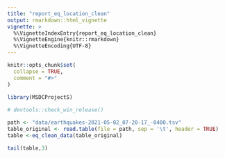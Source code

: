 ---
title: "report_eq_location_clean"
output: rmarkdown::html_vignette
vignette: >
  %\VignetteIndexEntry{report_eq_location_clean}
  %\VignetteEngine{knitr::rmarkdown}
  %\VignetteEncoding{UTF-8}
---

```{r, include = FALSE}
knitr::opts_chunk$set(
  collapse = TRUE,
  comment = "#>"
)
```

```{r setup}
library(MSDCProjectS)
   
# devtools::check_win_release()
```

```{r}
path <- "data/earthquakes-2021-05-02_07-20-17_-0400.tsv"
table_original <- read.table(file = path, sep = '\t', header = TRUE)
table <-eq_clean_data(table_original)
```

```{r}
tail(table,3)
```


